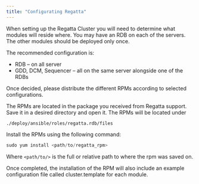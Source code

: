 ```yaml
---
title: "Configurating Regatta"
---
```


When setting up the Regatta Cluster you will need to determine what modules will reside where.
You may have an RDB on each of the servers. The other modules should be deployed only once.

The recommended configuration is:

- RDB – on all server
- GDD, DCM, Sequencer – all on the same server alongside one of the RDBs

Once decided, please distribute the different RPMs according to selected configurations.

The RPMs are located in the package you received from Regatta support. Save it in a desired
directory and open it. The RPMs will be located under

```
./deploy/ansible/roles/regatta.rdb/files
```

Install the RPMs using the following command:

```javascript
sudo yum install <path/to/regatta_rpm>
```

Where `<path/to/>` is the full or relative path to where the rpm was saved on.

Once completed, the installation of the RPM will also include an example configuration file
called cluster.template for each module.